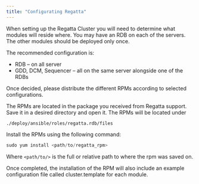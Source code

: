 ```yaml
---
title: "Configurating Regatta"
---
```


When setting up the Regatta Cluster you will need to determine what modules will reside where.
You may have an RDB on each of the servers. The other modules should be deployed only once.

The recommended configuration is:

- RDB – on all server
- GDD, DCM, Sequencer – all on the same server alongside one of the RDBs

Once decided, please distribute the different RPMs according to selected configurations.

The RPMs are located in the package you received from Regatta support. Save it in a desired
directory and open it. The RPMs will be located under

```
./deploy/ansible/roles/regatta.rdb/files
```

Install the RPMs using the following command:

```javascript
sudo yum install <path/to/regatta_rpm>
```

Where `<path/to/>` is the full or relative path to where the rpm was saved on.

Once completed, the installation of the RPM will also include an example configuration file
called cluster.template for each module.